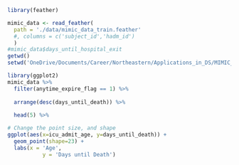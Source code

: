 ```r
library(feather)

mimic_data <- read_feather(
  path = './data/mimic_data_train.feather'
  #, columns = c('subject_id','hadm_id')
  )
#mimic_data$days_until_hospital_exit
getwd()
setwd('OneDrive/Documents/Career/Northeastern/Applications_in_DS/MIMIC_III_Shiny_App')
```

```r
library(ggplot2)
mimic_data %>%
  filter(anytime_expire_flag == 1) %>%
  
  arrange(desc(days_until_death)) %>%
  
  head(5) %>%

# Change the point size, and shape
ggplot(aes(x=icu_admit_age, y=days_until_death)) +
  geom_point(shape=23) + 
  labs(x = 'Age',
           y = 'Days until Death')
  
```